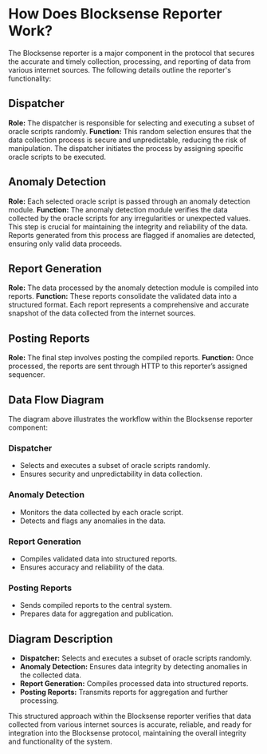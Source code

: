 
# How Does Blocksense Reporter Work?

The Blocksense reporter is a major component in the protocol that secures the accurate and timely collection, processing, and reporting of data from various internet sources. The following details outline the reporter's functionality:

<DiagramImage className="blocksense__diagram mt-10 mb-6" src="/diagrams/BlocksenseReporter.jpg" alt="Blocksense Reporter"/>

## Dispatcher

**Role:** The dispatcher is responsible for selecting and executing a subset of oracle scripts randomly.
**Function:** This random selection ensures that the data collection process is secure and unpredictable, reducing the risk of manipulation. The dispatcher initiates the process by assigning specific oracle scripts to be executed.

## Anomaly Detection

**Role:** Each selected oracle script is passed through an anomaly detection module.
**Function:** The anomaly detection module verifies the data collected by the oracle scripts for any irregularities or unexpected values. This step is crucial for maintaining the integrity and reliability of the data. Reports generated from this process are flagged if anomalies are detected, ensuring only valid data proceeds.

## Report Generation

**Role:** The data processed by the anomaly detection module is compiled into reports.
**Function:** These reports consolidate the validated data into a structured format. Each report represents a comprehensive and accurate snapshot of the data collected from the internet sources.

## Posting Reports

**Role:** The final step involves posting the compiled reports.
**Function:** Once processed, the reports are sent through HTTP to this reporter’s assigned sequencer.

## Data Flow Diagram

The diagram above illustrates the workflow within the Blocksense reporter component:

### Dispatcher
- Selects and executes a subset of oracle scripts randomly.
- Ensures security and unpredictability in data collection.

### Anomaly Detection
- Monitors the data collected by each oracle script.
- Detects and flags any anomalies in the data.

### Report Generation
- Compiles validated data into structured reports.
- Ensures accuracy and reliability of the data.

### Posting Reports
- Sends compiled reports to the central system.
- Prepares data for aggregation and publication.

## Diagram Description

- **Dispatcher:** Selects and executes a subset of oracle scripts randomly.
- **Anomaly Detection:** Ensures data integrity by detecting anomalies in the collected data.
- **Report Generation:** Compiles processed data into structured reports.
- **Posting Reports:** Transmits reports for aggregation and further processing.

This structured approach within the Blocksense reporter verifies that data collected from various internet sources is accurate, reliable, and ready for integration into the Blocksense protocol, maintaining the overall integrity and functionality of the system.
